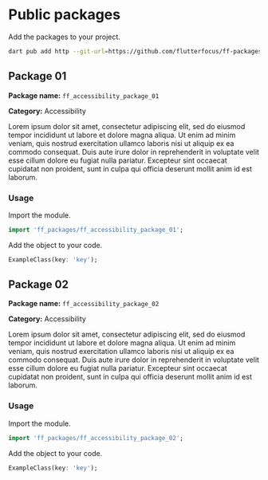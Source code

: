 # Public packages

Add the packages to your project.

```bash
dart pub add http --git-url=https://github.com/flutterfocus/ff-packages--git-ref=main
```

## Package 01

**Package name:** `ff_accessibility_package_01`

**Category:** Accessibility

Lorem ipsum dolor sit amet, consectetur adipiscing elit, sed do eiusmod tempor incididunt ut labore et dolore magna aliqua. Ut enim ad minim veniam, quis nostrud exercitation ullamco laboris nisi ut aliquip ex ea commodo consequat. Duis aute irure dolor in reprehenderit in voluptate velit esse cillum dolore eu fugiat nulla pariatur. Excepteur sint occaecat cupidatat non proident, sunt in culpa qui officia deserunt mollit anim id est laborum.

### Usage

Import the module. 
```dart
import 'ff_packages/ff_accessibility_package_01';
```

Add the object to your code.
```dart
ExampleClass(key: 'key');
```

## Package 02

**Package name:** `ff_accessibility_package_02`

**Category:** Accessibility

Lorem ipsum dolor sit amet, consectetur adipiscing elit, sed do eiusmod tempor incididunt ut labore et dolore magna aliqua. Ut enim ad minim veniam, quis nostrud exercitation ullamco laboris nisi ut aliquip ex ea commodo consequat. Duis aute irure dolor in reprehenderit in voluptate velit esse cillum dolore eu fugiat nulla pariatur. Excepteur sint occaecat cupidatat non proident, sunt in culpa qui officia deserunt mollit anim id est laborum.

### Usage

Import the module. 
```dart
import 'ff_packages/ff_accessibility_package_02';
```

Add the object to your code.
```dart
ExampleClass(key: 'key');
```
